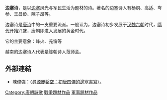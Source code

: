 {{Expand|time=2012-01-24T11:23:23+00:00}}
'''边塞诗'''，是以[[边塞|边塞]]风光与军民生活为题材的诗。著名的边塞诗人有杨炯、高适、岑参、王昌龄、陳子昂等。

边塞诗是[[唐诗|唐诗]]中的一支重要流派。一般认为，边塞诗初步发展于[[汉朝|汉]][[曹魏|魏]][[六朝|六朝]]时代，[[隋代|隋代]]开始兴盛，唐朝即进入发展的黄金时代。

它的主要意象：烽火、羌笛等

越南的边塞诗人代表是陈朝诗人范师孟。

==外部連結==
*陳偉強：〈[http://www.cuhk.edu.hk/ics/journal/articles/v57p023.pdf 尋源屢鑿空：初唐四傑的邊塞書寫]〉。
[[Category:唐朝詩歌|Category:唐朝詩歌]]
[[Category:戰爭題材作品|]]
[[Category:軍事題材作品|]]